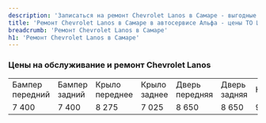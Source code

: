 ```yaml
---
description: 'Записаться на ремонт Chevrolet Lanos в Самаре - выгодные цены, гарантия, скидки и акции, официальный сервис Шавроле Ланос.'
title: 'Ремонт Chevrolet Lanos в Самаре в автосервисе Альфа - цены ТО Шевроле Ланос'
breadcrumb: 'Ремонт Chevrolet Lanos в Самаре'
h1: 'Ремонт Chevrolet Lanos в Самаре'
---
```

<h3>Цены на обслуживание и ремонт Chevrolet Lanos</h3>
<p>
</p>
<div>
	<table>
	<tbody>
	<tr>
		<td>
			 Бампер передний
		</td>
		<td>
			 Бампер задний
		</td>
		<td>
			 Крыло переднее
		</td>
		<td>
			 Крыло заднее
		</td>
		<td>
			 Дверь передняя
		</td>
		<td>
			 Дверь задняя
		</td>
		<td>
			 Капот
		</td>
		<td>
			 Крышка багажника
		</td>
		<td>
			 Дверь задка
		</td>
	</tr>
	<tr>
		<td>
			 7 400
		</td>
		<td>
			 7 400
		</td>
		<td>
			 8 275
		</td>
		<td>
			 7 025
		</td>
		<td>
			 8 650
		</td>
		<td>
			 8 650
		</td>
		<td>
			 9 050
		</td>
		<td>
			 8 150
		</td>
		<td>
			 8 775
		</td>
	</tr>
	</tbody>
	</table>
</div>